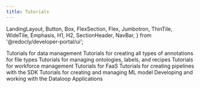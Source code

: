 ```yaml
---
title: Tutorials
---
```


  LandingLayout,
  Button,
  Box,
  FlexSection,
  Flex,
  Jumbotron,
  ThinTile,
  WideTile,
  Emphasis,
  H1,
  H2,
  SectionHeader,
  NavBar,
} from '@redocly/developer-portal/ui';



<Box my={25}>
  <FlexSection justifyContent="space-around" flexWrap="wrap">
    <WideTile header="Data Management" to="data_management.md" icon={icon1}>
          Tutorials for data management
    </WideTile>
    <WideTile header="Annotations" to="annotations.md" icon={launchFastIcon}>
          Tutorials for creating all types of annotations for file types
    </WideTile>
    <WideTile header="Recipe and Ontology" to="recipe_and_ontology.md" icon={icon1}>
          Tutorials for managing ontologies, labels, and recipes
    </WideTile>
    <WideTile header="Task and Workflows" to="task_workflows.md" icon={icon3}>
          Tutorials for workforce management
    </WideTile>
    <WideTile header="FaaS Tutorial" to="faas.md" icon={launchFastIcon}>
          Tutorials for FaaS
    </WideTile>
    <WideTile header="Pipelines" to="pipelines.md" icon={launchFastIcon}>
          Tutorials for creating pipelines with the SDK
    </WideTile>
    <WideTile header="Model Management" to="model_management.md" icon={icon3}>
          Tutorials for creating and managing ML model
    </WideTile>
    <WideTile header="Applications" to="applications.md" icon={launchFastIcon}>
          Developing and working with the Dataloop Applications
    </WideTile>
  </FlexSection>
</Box>

